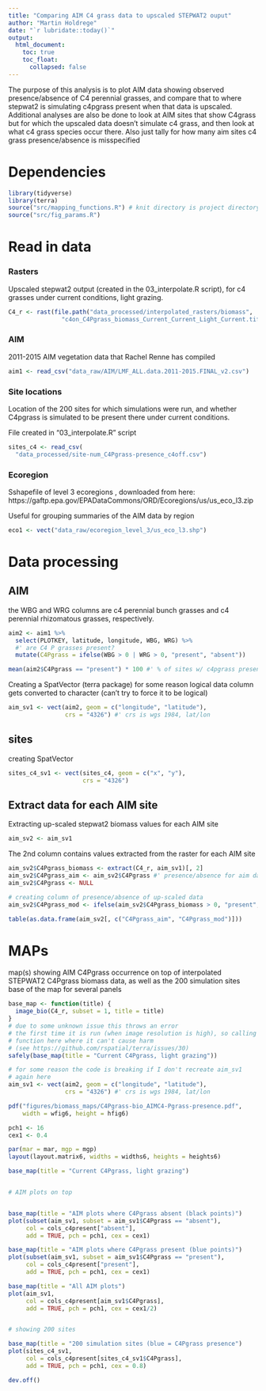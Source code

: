 ```yaml
---
title: "Comparing AIM C4 grass data to upscaled STEPWAT2 ouput"
author: "Martin Holdrege"
date: "`r lubridate::today()`"
output:
  html_document:
    toc: true
    toc_float:
      collapsed: false
---
```


The purpose of this analysis is to plot AIM data showing observed 
presence/absence of C4 perennial
grasses, and compare that to where stepwat2 is simulating c4pgrass present when that
data is upscaled. 
Additional analyses are also be done to look at AIM sites that show C4grass
but for which the upscaled data doesn't simulate c4 grass, and then look
at what c4 grass species occur there. Also just tally for how many aim sites
c4 grass presence/absence is misspecified

# Dependencies

```r
library(tidyverse)
library(terra)
source("src/mapping_functions.R") # knit directory is project directory
source("src/fig_params.R")
```

# Read in data 

### Rasters

Upscaled stepwat2 output (created in the 03_interpolate.R script),
for c4 grasses under current conditions, light grazing.

```r
C4_r <- rast(file.path("data_processed/interpolated_rasters/biomass",
               "c4on_C4Pgrass_biomass_Current_Current_Light_Current.tif"))
```

### AIM

2011-2015 AIM vegetation data that Rachel Renne has compiled

```r
aim1 <- read_csv("data_raw/AIM/LMF_ALL.data.2011-2015.FINAL_v2.csv")
```

### Site locations

Location of the 200 sites for which simulations were run,
and whether C4pgrass is simulated to be present there under current 
conditions. 

File created in "03_interpolate.R" script

```r
sites_c4 <- read_csv(
  "data_processed/site-num_C4Pgrass-presence_c4off.csv")
```

### Ecoregion

Sshapefile of level 3 ecoregions , downloaded from here:
https://gaftp.epa.gov/EPADataCommons/ORD/Ecoregions/us/us_eco_l3.zip

Useful for grouping summaries of the AIM data by region

```r
eco1 <- vect("data_raw/ecoregion_level_3/us_eco_l3.shp")
```

# Data processing 

## AIM

the WBG and WRG columns are c4 perennial bunch grasses and c4 perennial 
rhizomatous grasses, respectively. 

```r
aim2 <- aim1 %>% 
  select(PLOTKEY, latitude, longitude, WBG, WRG) %>% 
  #' are C4 P grasses present?
  mutate(C4Pgrass = ifelse(WBG > 0 | WRG > 0, "present", "absent")) 

mean(aim2$C4Pgrass == "present") * 100 #' % of sites w/ c4pgrass present
```

Creating a SpatVector (terra package)
for some reason logical data column gets converted to character (can't try
to force it to be logical)

```r
aim_sv1 <- vect(aim2, geom = c("longitude", "latitude"),
                crs = "4326") #' crs is wgs 1984, lat/lon
```

## sites

creating SpatVector

```r
sites_c4_sv1 <- vect(sites_c4, geom = c("x", "y"),
                     crs = "4326")
```

## Extract data for each AIM site

Extracting up-scaled stepwat2 biomass values for each AIM site

```r
aim_sv2 <- aim_sv1
```

The 2nd column contains values extracted from the raster for each AIM site

```r
aim_sv2$C4Pgrass_biomass <- extract(C4_r, aim_sv1)[, 2]
aim_sv2$C4Pgrass_aim <- aim_sv2$C4Pgrass #' presence/absence for aim data
aim_sv2$C4Pgrass <- NULL

# creating column of presence/absence of up-scaled data
aim_sv2$C4Pgrass_mod <- ifelse(aim_sv2$C4Pgrass_biomass > 0, "present", "absent") 

table(as.data.frame(aim_sv2[, c("C4Pgrass_aim", "C4Pgrass_mod")]))
```

# MAPs

map(s) showing AIM C4Pgrass occurrence on top of interpolated STEPWAT2 
C4Pgrass biomass data, as well as the 200 simulation sites
base of the map for several panels

```r
base_map <- function(title) {
  image_bio(C4_r, subset = 1, title = title)
}
# due to some unknown issue this throws an error
# the first time it is run (when image resolution is high), so calling
# function here where it can't cause harm
# (see https://github.com/rspatial/terra/issues/30)
safely(base_map(title = "Current C4Pgrass, light grazing"))
```


```r

# for some reason the code is breaking if I don't recreate aim_sv1
# again here
aim_sv1 <- vect(aim2, geom = c("longitude", "latitude"),
                crs = "4326") #' crs is wgs 1984, lat/lon

pdf("figures/biomass_maps/C4Pgrass-bio_AIMC4-Pgrass-presence.pdf",
    width = wfig6, height = hfig6)

pch1 <- 16
cex1 <- 0.4

par(mar = mar, mgp = mgp)
layout(layout.matrix6, widths = widths6, heights = heights6)

base_map(title = "Current C4Pgrass, light grazing")


# AIM plots on top


base_map(title = "AIM plots where C4Pgrass absent (black points)")
plot(subset(aim_sv1, subset = aim_sv1$C4Pgrass == "absent"), 
     col = cols_c4present["absent"], 
     add = TRUE, pch = pch1, cex = cex1)

base_map(title = "AIM plots where C4Pgrass present (blue points)")
plot(subset(aim_sv1, subset = aim_sv1$C4Pgrass == "present"), 
     col = cols_c4present["present"], 
     add = TRUE, pch = pch1, cex = cex1)

base_map(title = "All AIM plots")
plot(aim_sv1, 
     col = cols_c4present[aim_sv1$C4Pgrass], 
     add = TRUE, pch = pch1, cex = cex1/2)


# showing 200 sites

base_map(title = "200 simulation sites (blue = C4Pgrass presence")
plot(sites_c4_sv1, 
     col = cols_c4present[sites_c4_sv1$C4Pgrass], 
     add = TRUE, pch = pch1, cex = 0.8)

dev.off()
```

